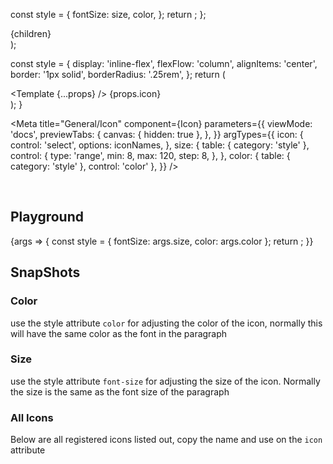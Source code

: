 
  const style = {
    fontSize: size,
    color,
  };
  return <Icon style={style} icon={icon}/>;
};

  <div style={{display: 'flex', gap: '10px', flexWrap: 'wrap'}}>
    {children}
  </div>
);

  const style = {
    display: 'inline-flex',
    flexFlow: 'column',
    alignItems: 'center',
    border: '1px solid',
    borderRadius: '.25rem',
  };
  return (
    <div style={style}>
      <Template {...props} />
      <span>{props.icon}</span>
    </div>
  );
}

<Meta
  title="General/Icon"
  component={Icon}
  parameters={{
    viewMode: 'docs',
    previewTabs: {
      canvas: { hidden: true },
    },
  }}
   argTypes={{
    icon: {
      control: 'select',
      options: iconNames,
    },
    size: {
      table: {
        category: 'style'
      },
      control: {
        type: 'range',
        min: 8,
        max: 120,
        step: 8,
      },
    },
    color: { 
      table: {
        category: 'style'
      },
      control: 'color' 
    },
  }}
/>

<Description markdown={readme} />
<br />

## Playground

<Canvas>
  <Story 
    name="playground" 
    parameters={{chromatic: { disableSnapshot: true }}}
    args={{size: 32, color: '#555', icon: 'settings'}}
  >
    {args => {
      const style = {
        fontSize: args.size,
        color: args.color
      };
      return <Icon style={style} icon={args.icon}/>;
    }}
  </Story>
</Canvas>

<ArgsTable story="playground" />

## SnapShots


### Color
use the style attribute `color` for adjusting the color of the icon, normally this will have the same color as the font in the paragraph
<Story id="snapshots-icon--colors" />


### Size
use the style attribute `font-size` for adjusting the size of the icon. Normally the size is the same as the font size of the paragraph
<Story id="snapshots-icon--size" />

### All Icons
Below are all registered icons listed out, copy the name and use on the `icon` attribute
<Story id="snapshots-icon--list"/>
